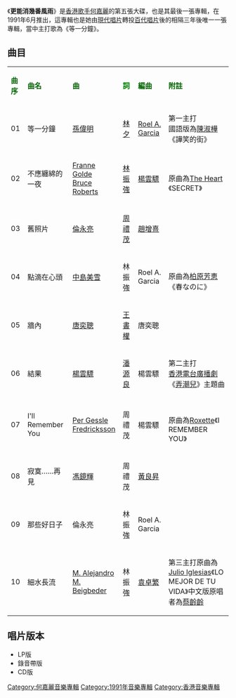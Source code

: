 {{About|一張香港歌手唱片|该唱片的名稱出处北宋辛棄疾一词|邁陂塘}}
{{Album infobox | <!-- See Wikipedia:WikiProject_Albums -->
|  Name        = 更能消幾番風雨
|  Type        = [[專輯|專輯]]
|  Artist      = [[何嘉麗_(歌手)|何嘉麗]]
|  Cover       = 何嘉麗 更能消幾番風雨.jpg
|  Released    = 1991年6月
|  Recorded    = 1989年-1991年
|  Genre       = [[粵語流行音樂|粵語流行音樂]]
|  Length      = 44分44秒
|  Label       = [[百代唱片_(香港)|百代唱片 (香港)]]
|  Number      = 
|  Producer    = [[楊雲驃|楊雲驃]]
|  Last album  = [[回望|回望]]<br />（1990年）
|  This album  = '''更能消幾番風雨'''<br />（1991年）
|  Next album  = 
}}

《'''更能消幾番風雨'''》是[[香港|香港]][[歌手|歌手]][[何嘉麗_(歌手)|何嘉麗]]的第五張大碟，也是其最後一張專輯，在1991年6月推出，這專輯也是她由[[現代唱片|現代唱片]]轉投[[百代唱片_(香港)|百代唱片]]後的相隔三年後唯一一張專輯，當中主打歌為《等一分鐘》。

== 曲目 ==
{| class="wikitable"
|-
| <font color=darkgreen>'''曲序'''</font> || <font color=darkgreen>'''曲名'''</font> || <font color=darkgreen>'''曲'''</font> || <font color=green>'''詞'''</font> || <font color=darkgreen>'''編曲'''</font> || <font color=darkgreen>'''附註'''</font>
|-
| 01 || 等一分鐘 || [[孫偉明|孫偉明]] || [[林夕|林夕]] || [[Roel_A._Garcia|Roel A. Garcia]] || 第一主打<br>國語版為[[陳淑樺|陳淑樺]]《譁笑的街》
|-
| 02 || 不應纏綿的一夜 || [[Franne_Golde|Franne Golde]]<br />[[Bruce_Roberts|Bruce Roberts]] || [[林振強|林振強]] || [[楊雲驃|楊雲驃]] || <br>原曲為[[The_Heart|The Heart]]《SECRET》
|-
| 03 || 舊照片 || [[倫永亮|倫永亮]] || [[周禮茂|周禮茂]] || [[趙增熹|趙增熹]] || 
|-
| 04 || 點滴在心頭 || [[中島美雪|中島美雪]] || 林振強 || Roel A. Garcia || <br>原曲為[[柏原芳恵|柏原芳恵]]《春なのに》
|-
| 05 || 牆內 || [[唐奕聰|唐奕聰]] || [[王書權|王書權]] || 唐奕聰 || 
|-
| 06 || 結果 || [[楊雲驃|楊雲驃]] || [[潘源良|潘源良]] || 楊雲驃 || 第二主打<br>[[香港電台|香港電台]][[廣播劇|廣播劇]]《[[弄潮兒|弄潮兒]]》主題曲
|-
| 07 || I'll Remember You || [[Per_Gessle|Per Gessle]]<br />[[Fredricksson|Fredricksson]] || 周禮茂 || 楊雲驃 || <br>原曲為[[Roxette|Roxette]]《I REMEMBER YOU》
|-
| 08 || 寂寞……再見 || [[馮鏡輝|馮鏡輝]] || 周禮茂 || [[黃良昇|黃良昇]] || 
|-
| 09 || 那些好日子 || 倫永亮 || 林振強 || Roel A. Garcia || 
|-
| 10 || 細水長流 || [[M._Alejandro|M. Alejandro]]<br />[[M._Beigbeder|M. Beigbeder]] || 林振強 || [[袁卓繁|袁卓繁]] || 第三主打原曲為[[Julio_Iglesias|Julio Iglesias]]《LO MEJOR DE TU VIDA》中文版原唱者為[[蔡齡齡|蔡齡齡]]
|}

== 唱片版本 ==
*LP版
*錄音帶版
*CD版

[[Category:何嘉麗音樂專輯|Category:何嘉麗音樂專輯]]
[[Category:1991年音樂專輯|Category:1991年音樂專輯]]
[[Category:香港音樂專輯|Category:香港音樂專輯]]